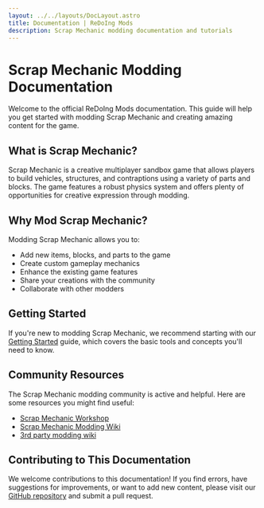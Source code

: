```yaml
---
layout: ../../layouts/DocLayout.astro
title: Documentation | ReDoIng Mods
description: Scrap Mechanic modding documentation and tutorials
---
```


# Scrap Mechanic Modding Documentation

Welcome to the official ReDoIng Mods documentation. This guide will help you get started with modding Scrap Mechanic and creating amazing content for the game.

## What is Scrap Mechanic?

Scrap Mechanic is a creative multiplayer sandbox game that allows players to build vehicles, structures, and contraptions using a variety of parts and blocks. The game features a robust physics system and offers plenty of opportunities for creative expression through modding.

## Why Mod Scrap Mechanic?

Modding Scrap Mechanic allows you to:

- Add new items, blocks, and parts to the game
- Create custom gameplay mechanics
- Enhance the existing game features
- Share your creations with the community
- Collaborate with other modders

## Getting Started

If you're new to modding Scrap Mechanic, we recommend starting with our [Getting Started](/docs/getting-started) guide, which covers the basic tools and concepts you'll need to know.

## Community Resources

The Scrap Mechanic modding community is active and helpful. Here are some resources you might find useful:

- [Scrap Mechanic Workshop](https://steamcommunity.com/app/387990/workshop/)
- [Scrap Mechanic Modding Wiki](https://scrapmechanic.fandom.com/wiki/Modding)
- [3rd party modding wiki](https://scrapmechanicdocs.com/docs/)

## Contributing to This Documentation

We welcome contributions to this documentation! If you find errors, have suggestions for improvements, or want to add new content, please visit our [GitHub repository](https://github.com/ReDoIngMods/ReDoIngMods.github.io) and submit a pull request.